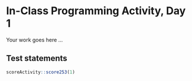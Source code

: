 # In-Class Programming Activity, Day 1

Your work goes here ...



## Test statements

```r
scoreActivity::score253(1)
```